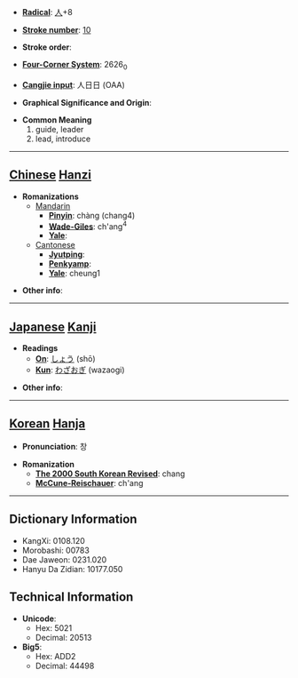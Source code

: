 * '''[[Wiktionary:Chinese radical index| Radical]]''': [[Wiktionary:Chinese radical index 人|人]]+8

* '''[[Wiktionary:Chinese total strokes index|Stroke number]]''': [[Wiktionary:Chinese total strokes index 10|10]]

* '''Stroke order''': 

* '''[[Wiktionary:Chinese four corner index|Four-Corner System]]''': 2626<sub>0</sub>

* '''[[Wiktionary:Chinese Cangjie index|Cangjie input]]''': 人日日 (OAA)

* '''Graphical Significance and Origin''': 

* '''Common Meaning'''
*#guide, leader
*# lead, introduce


----

== [[Chinese]] [[Hanzi]] ==

* '''Romanizations'''
** [[Mandarin]]
*** '''[[Pinyin]]''': chàng (chang4)
*** '''[[Wade-Giles]]''': ch'ang<sup>4</sup>
*** '''[[Yale]]''': 
**[[Cantonese]]
***'''[[Jyutping]]''':
***'''[[Penkyamp]]''': 
***'''[[Yale]]''': cheung1

* '''Other info''': 

----

== [[Japanese]] [[Kanji]] ==

* '''Readings'''
** '''[[On]]''': [[しょう]] (shō)
** '''[[Kun]]''': [[わざおぎ]] (wazaogi)

* '''Other info''':  

----

== [[Korean]] [[Hanja]] ==

* '''Pronunciation''': 창

* '''Romanization'''
** '''[[The 2000 South Korean Revised Romanization|The 2000 South Korean Revised]]''': chang
** '''[[McCune-Reischauer]]''': ch'ang

----

== Dictionary Information ==

* KangXi: 0108.120
* Morobashi: 00783
* Dae Jaweon: 0231.020
* Hanyu Da Zidian: 10177.050

== Technical Information ==

* '''Unicode''':
** Hex: 5021
** Decimal: 20513
* '''Big5''':
** Hex: ADD2
** Decimal: 44498